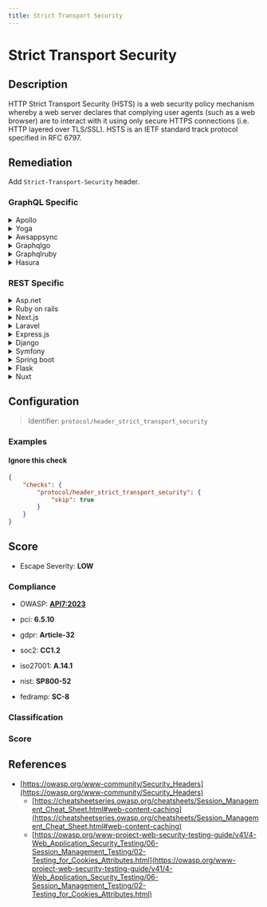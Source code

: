 ```yaml
---
title: Strict Transport Security
---
```


# Strict Transport Security

## Description

HTTP Strict Transport Security (HSTS) is a web security policy mechanism whereby a web server declares that complying user agents (such as a web browser) are to interact with it using only secure HTTPS connections (i.e. HTTP layered over TLS/SSL).
HSTS is an IETF standard track protocol specified in RFC 6797.


## Remediation

Add `Strict-Transport-Security` header.



### GraphQL Specific

<details>
    <summary>Apollo</summary>

When using Apollo with Express.js, [helmet](https://www.npmjs.com/package/helmet) can take care of the security headers.

</details>

<details>
    <summary>Yoga</summary>

For GraphQL Yoga, you can use middleware to set the HSTS header. Here's an example using Express middleware:

</details>

<details>
    <summary>Awsappsync</summary>

* Add security headers with the API Gateway
Put your AppSync API behind an API Gateway and configure it to act as a proxy to your AppSync endpoint (e.g., using the HTTP Proxy feature).
[API Gateway Documentation](https://docs.aws.amazon.com/apigateway/latest/developerguide/welcome.html) Then you can manually add headers to each resource. (There is only one resource if your API Gateway is only used to proxy a single AppSync endpoint)
Here is an example of security headers you can add :
```Cache-Control: no-store
Content-Security-Policy: default-src 'self'
Strict-Transport-Security: max-age=63072000
X-Content-Type-Options: nosniff
X-Frame-Options: SAMEORIGIN
X-XSS-Protection: 1; mode=block```
* Add security headers using only AWS AppSync
AWS AppSync currently does not allow to append custom headers to every response. However, custom response headers can be configured individually for every resolver by using response mapping templates.
To do this, go to:
  - AppSync > {Your App} > Schema
For every attached resolver :
  - Go to the resolver configuration
  - In the "Configure the response mapping template" section, add this :
```php
$util.http.addResponseHeader("Cache-Control", "no-store")
$util.http.addResponseHeader("Content-Security-Policy" , "default-src 'self'")
$util.http.addResponseHeader("Strict-Transport-Security", "max-age=63072000")
$util.http.addResponseHeader("X-Content-Type-Options", "nosniff")
$util.http.addResponseHeader("X-Frame-Options", "SAMEORIGIN")
$util.http.addResponseHeader("X-XSS-Protection", "1; mode=block") 
```

</details>

<details>
    <summary>Graphqlgo</summary>

You can use a HTTP middleware to add security headers. For instance, with [srikrsna/security-headers](https://github.com/srikrsna/security-headers):

</details>

<details>
    <summary>Graphqlruby</summary>

In Ruby on Rails, you can set the HSTS header by configuring the middleware stack:

</details>

<details>
    <summary>Hasura</summary>

For Hasura, you can configure HSTS by setting the appropriate environment variable or using a reverse proxy:

</details>


### REST Specific

<details>
    <summary>Asp.net</summary>

In ASP.NET, use the `UseHsts` extension method in the `Configure` method of your `Startup` class to enable HSTS:

</details>

<details>
    <summary>Ruby on rails</summary>

In Ruby on Rails, you can enable HSTS by setting the `force_ssl` option in your application's configuration:

</details>

<details>
    <summary>Next.js</summary>

For Next.js applications, you can use a custom server with Express to set the HSTS header:

</details>

<details>
    <summary>Laravel</summary>

In Laravel, you can use middleware to set the HSTS header. Create a new middleware and register it in your kernel:

</details>

<details>
    <summary>Express.js</summary>

For Express.js applications, use the `helmet` middleware to set the HSTS header:

</details>

<details>
    <summary>Django</summary>

In Django, use the `SECURE_HSTS_SECONDS`, `SECURE_HSTS_INCLUDE_SUBDOMAINS`, and `SECURE_HSTS_PRELOAD` settings in your settings file:

</details>

<details>
    <summary>Symfony</summary>

In Symfony, configure HSTS in the security headers of your `config/packages/security.yaml` file:

</details>

<details>
    <summary>Spring boot</summary>

In Spring Boot, configure HSTS in your `application.properties` or `application.yml` file:

</details>

<details>
    <summary>Flask</summary>

In Flask, use the `flask-talisman` extension to set the HSTS header:

</details>

<details>
    <summary>Nuxt</summary>

For Nuxt.js with a custom server configuration, you can set the HSTS header using server middleware:

</details>

## Configuration

> Identifier: `protocol/header_strict_transport_security`



### Examples



#### Ignore this check

```json
{
    "checks": {
        "protocol/header_strict_transport_security": {
            "skip": true
        }
    }
}
```




## Score

- Escape Severity: **<span className="low-severity">LOW</span>**

### Compliance

- OWASP: **[API7:2023](https://github.com/OWASP/API-Security/blob/master/editions/2023/en/0xa7-server-side-request-forgery.md)**
- pci: **6.5.10**
- gdpr: **Article-32**
- soc2: **CC1.2**

- iso27001: **A.14.1**
- nist: **SP800-52**
- fedramp: **SC-8**

### Classification






### Score




## References

- [https://owasp.org/www-community/Security_Headers](https://owasp.org/www-community/Security_Headers)
  - [https://cheatsheetseries.owasp.org/cheatsheets/Session_Management_Cheat_Sheet.html#web-content-caching](https://cheatsheetseries.owasp.org/cheatsheets/Session_Management_Cheat_Sheet.html#web-content-caching)
  - [https://owasp.org/www-project-web-security-testing-guide/v41/4-Web_Application_Security_Testing/06-Session_Management_Testing/02-Testing_for_Cookies_Attributes.html](https://owasp.org/www-project-web-security-testing-guide/v41/4-Web_Application_Security_Testing/06-Session_Management_Testing/02-Testing_for_Cookies_Attributes.html)
  